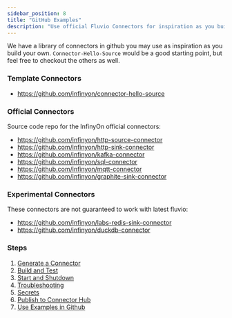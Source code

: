 ```yaml
---
sidebar_position: 8
title: "GitHub Examples"
description: "Use official Fluvio Connectors for inspiration as you build your own."
---
```


We have a library of connectors in github you may use as inspiration as you build your own. `Connector-Hello-Source` would be a good starting point, but feel free to checkout the others as well.

### Template Connectors

* https://github.com/infinyon/connector-hello-source

### Official Connectors

Source code repo for the InfinyOn official connectors:

* https://github.com/infinyon/http-source-connector
* https://github.com/infinyon/http-sink-connector
* https://github.com/infinyon/kafka-connector
* https://github.com/infinyon/sql-connector
* https://github.com/infinyon/mqtt-connector
* https://github.com/infinyon/graphite-sink-connector

### Experimental Connectors

These connectors are not guaranteed to work with latest fluvio:

* https://github.com/infinyon/labs-redis-sink-connector
* https://github.com/infinyon/duckdb-connector

### Steps

1. [Generate a Connector](/docs/connectors/local/cdk-dev/generate)
2. [Build and Test](/docs/connectors/local/cdk-dev/build)
3. [Start and Shutdown](/docs/connectors/local/cdk-dev/start-shutdown)
4. [Troubleshooting](/docs/connectors/local/cdk-dev/troubleshooting)
5. [Secrets](/docs/connectors/local/cdk-dev/secrets)
6. [Publish to Connector Hub](/docs/connectors/local/cdk-dev/publish)
7. [Use Examples in Github](/docs/connectors/local/cdk-dev/github-examples)
